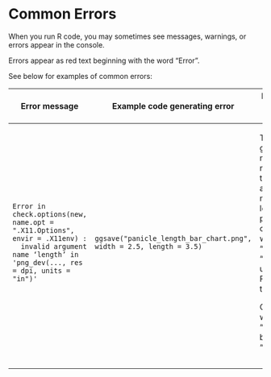 # Common Errors

When you run R code, you may sometimes see messages, warnings, or errors appear in the console.

Errors appear as red text beginning with the word "Error".

See below for examples of common errors:

+---------------------------------------------------------------------------------+-----------------------------------------------------------------------+---------------------------------------------------------------------------------------------------------------------------------------------------+
| Error message                                                                   | Example code generating error                                         | Explanation and how to fix                                                                                                                        |
+=================================================================================+=======================================================================+===================================================================================================================================================+
|     Error in check.options(new, name.opt = ".X11.Options", envir = .X11env) :   |     ggsave("panicle_length_bar_chart.png", width = 2.5, length = 3.5) | The function ggsave does not recognize the argument named length. You probably changed the word "height" to "length" using the Find/Replace tool. |
|       invalid argument name ‘length’ in 'png_dev(..., res = dpi, units = "in")' |                                                                       |                                                                                                                                                   |
|                                                                                 |                                                                       | Change the word "length" back to "height"                                                                                                         |
+---------------------------------------------------------------------------------+-----------------------------------------------------------------------+---------------------------------------------------------------------------------------------------------------------------------------------------+
|                                                                                 |                                                                       |                                                                                                                                                   |
+---------------------------------------------------------------------------------+-----------------------------------------------------------------------+---------------------------------------------------------------------------------------------------------------------------------------------------+
|                                                                                 |                                                                       |                                                                                                                                                   |
+---------------------------------------------------------------------------------+-----------------------------------------------------------------------+---------------------------------------------------------------------------------------------------------------------------------------------------+
